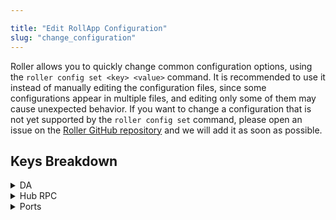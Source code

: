 ```yaml
---

title: "Edit RollApp Configuration"
slug: "change_configuration"
---
```


Roller allows you to quickly change common configuration options, using the `roller config set <key> <value>` command.
It is recommended to use it instead of manually editing the configuration files, since some configurations appear in
multiple files, and editing only some of them may cause unexpected behavior. If you want to change a configuration
that is not yet supported by the `roller config set` command, please open an issue on the
[Roller GitHub repository](https://github.com/dymensionxyz/roller) and we will add it as soon as possible.

## Keys Breakdown
<div>
    <details>
    <summary>DA</summary>
    <div>The rollapp data availability layer. Available options are celestia, avail and local. Please make sure
        to <a href={"state_sync#create-a-snapshot"}>take a snapshot</a> of the rollapp
    before performing this operation.</div>
    <br />
    <div><b>Example</b>: <code>roller config set da avail</code></div>
    </details>
</div>

<div>
    <details>
    <summary>Hub RPC</summary>
        <div>The hub RPC the rollapp sequencer is using.</div>
        <br />
        <div><b>Example</b>: <code>roller config set hub-rpc "https://froopyland.rpc.silknodes.io:443"</code></div>
    </details>
</div>
<div>
    <details>
    <summary>Ports</summary>
        <div>All the ports the rollapp is using are configurable. The available keys are:
        rollapp-rpc-port, lc-gateway-port, lc-rpc-port, rollapp-jsonrpc-port, rollapp-ws-port and rollapp-grpc-port.</div>
        <br />
        <div><b>Example</b>: <code>roller config set rollapp-rpc-port 6969</code></div>
    </details>
</div>
